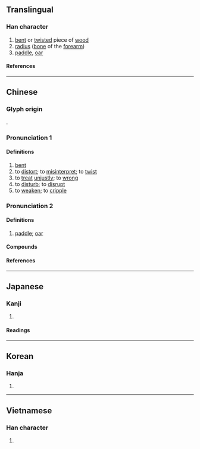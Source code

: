 {{also|桡}}
{{character info}}
==Translingual==
{{Han simplified forms|橈|𣓤|桡|ex=y}}

===Han character===
{{Han char|rn=75|rad=木|as=12|sn=16|four=44911|canj=DGGU|ids=⿰木堯}}

# [[bent]] or [[twist]]ed piece of [[wood]]
# [[radius]] ([[bone]] of the [[forearm]])
# [[paddle]], [[oar]]

====References====
{{Han ref|kx=0552.250|dkj=15521|dj=0941.140|hdz=21286.080|uh=6A48}}

----

==Chinese==
{{zh-forms|s=桡}}

===Glyph origin===
{{Han etym}}
{{Han compound|木|堯|c1=s|c2=p|t1=wood|ls=psc}}.

===Pronunciation 1===
{{zh-pron
|m=náo
|c=naau4
|mc=2
|oc=1,1
|ma=
|cat=n
}}

====Definitions====
{{zh-hanzi}}

# [[bent]]
# to [[distort]]; to [[misinterpret]]; to [[twist]]
# to [[treat]] [[unjust]]ly; to [[wrong]]
# to [[disturb]]; to [[disrupt]]
# to [[weaken]]; to [[cripple]]

===Pronunciation 2===
{{zh-pron
|m=ráo,náo,2nb=Taiwan
|c=jiu4,naau4
|mc=2
|oc=2,2
|ma=
|cat=n
}}

====Definitions====
{{zh-hanzi}}

# [[paddle]]; [[oar]]

====Compounds====
{{zh-der|橈骨|肱橈肌|橈動脈}}

====References====

----

==Japanese==
{{ja-kanji forms|𣓤|橈}}

===Kanji===
{{ja-kanji|grade=|rs=木12|shin=𣓤}}

# {{rfdef|ja|sort=木12}}

====Readings====
{{ja-readings
|goon=にょう<ねう
|kanon=どう<だう, じょう<だう
|kun=たわ-む, かじ-
}}

----

==Korean==

===Hanja===
{{ko-hanja|요}}

# {{rfdef|ko|sort=木12}}

----

==Vietnamese==

===Han character===
{{vi-readings|rs=木12|reading=[[nạo]], [[nhiêu]]}}

# {{rfdef|vi|sort=木12}}

{{cln|vi|Han tu}}